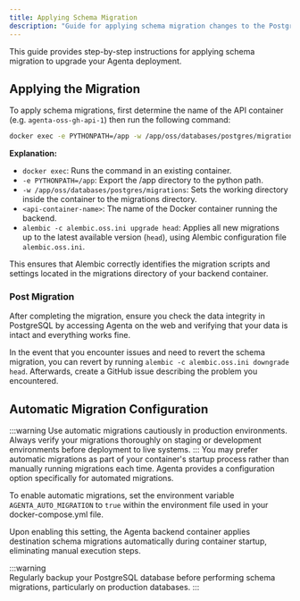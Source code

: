```yaml
---
title: Applying Schema Migration
description: "Guide for applying schema migration changes to the PostgreSQL database."
---
```


This guide provides step-by-step instructions for applying schema migration to upgrade your Agenta deployment.

## Applying the Migration

To apply schema migrations, first determine the name of the API container (e.g. `agenta-oss-gh-api-1`) then run the following command:

```bash
docker exec -e PYTHONPATH=/app -w /app/oss/databases/postgres/migrations <api-container-name> alembic -c alembic.oss.ini upgrade head
```

**Explanation:**
- `docker exec`: Runs the command in an existing container.
- `-e PYTHONPATH=/app`: Export the /app directory to the python path.
- `-w /app/oss/databases/postgres/migrations`: Sets the working directory inside the container to the migrations directory.
- `<api-container-name>`: The name of the Docker container running the backend.
- `alembic -c alembic.oss.ini upgrade head`: Applies all new migrations up to the latest available version (`head`), using Alembic configuration file `alembic.oss.ini`.

This ensures that Alembic correctly identifies the migration scripts and settings located in the migrations directory of your backend container.

### Post Migration

After completing the migration, ensure you check the data integrity in PostgreSQL by accessing Agenta on the web and verifying that your data is intact and everything works fine.

In the event that you encounter issues and need to revert the schema migration, you can revert by running `alembic -c alembic.oss.ini downgrade head`. Afterwards, create a GitHub issue describing the problem you encountered.

## Automatic Migration Configuration
:::warning
Use automatic migrations cautiously in production environments. Always verify your migrations thoroughly on staging or development environments before deployment to live systems.
:::
You may prefer automatic migrations as part of your container's startup process rather than manually running migrations each time. Agenta provides a configuration option specifically for automated migrations.

To enable automatic migrations, set the environment variable `AGENTA_AUTO_MIGRATION` to `true` within the environment file used in your docker-compose.yml file.

Upon enabling this setting, the Agenta backend container applies destination schema migrations automatically during container startup, eliminating manual execution steps.


:::warning  
Regularly backup your PostgreSQL database before performing schema migrations, particularly on production databases.
:::
